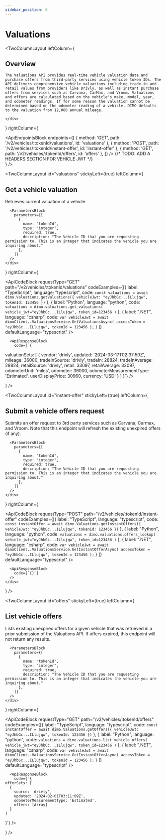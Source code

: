 ```yaml
---
sidebar_position: 6
---
```


# Valuations

<TwoColumnLayout
  leftColumn={
    <div>
      <h2>Overview</h2>

    The Valuations API provides real-time vehicle valuation data and purchase offers from third-party services using vehicle token IDs. The API delivers comprehensive vehicle valuations including trade-in and retail values from providers like Drivly, as well as instant purchase offers from services such as Carvana, CarMax, and Vroom. Valuations and offers are calculated based on the vehicle's make, model, year, and odometer readings. If for some reason the valuation cannot be determined based on the odometer reading of a vehicle, DIMO defaults to the valuation from 12,000 annual mileage.

    </div>
  }
  rightColumn={
    <div>
      <BaseUrlBlock url="https://valuations-api.dimo.zone"/>
      <ApiEndpointsBlock
        endpoints={[
          {
            method: 'GET',
            path: '/v2/vehicles/:tokenId/valuations',
            id: 'valuations'
          },
          {
            method: 'POST',
            path: '/v2/vehicles/:tokenId/instant-offer',
            id: 'instant-offer'
          },
          {
            method: 'GET',
            path: '/v2/vehicles/:tokenId/offers',
            id: 'offers'
          },
        ]}
      />
      {/* TODO: ADD A HEADERS SECTION FOR VEHICLE JWT */}
    </div>
  }
/>

<TwoColumnLayout
  id="valuations"
  stickyLeft={true}
  leftColumn={
    <div>
      <h2>Get a vehicle valuation</h2>
      Retrieves current valuation of a vehicle.

      <ParametersBlock
        parameters={[
          {
            name: "tokenId",
            type: "integer",
            required: true,
            description: "The Vehicle ID that you are requesting permission to. This is an integer that indicates the vehicle you are inquiring about."
          },
        ]}
      />
    </div>
  }
  rightColumn={
    <div>
      <ApiCodeBlock
        requestType="GET"
        path="/v2/vehicles/:tokenId/valuations"
        codeExamples={[{
            label: "TypeScript",
            language: "typescript",
            code: `const valuations = await dimo.Valuations.getValuations({
    vehicleJwt: "eyJhbGc...ILlujqw",
    tokenId: 123456
  })`
          },
          {
            label: "Python",
            language: "python",
            code: `valuations = dimo.valuations.get_valuations(
    vehicle_jwt="eyJhbGc...ILlujqw",
    token_id=123456
  )`
          },
          {
            label: ".NET",
            language: "csharp",
            code: `var vehicleJwt = await dimoClient..ValuationsService.GetValuationsAsync(
    accessToken = "eyJhbGc...ILlujqw",
    tokenId = 123456
  );`
          }
        ]}
        defaultLanguage="typescript"
      />

      <ApiResponseBlock
        code={`{
  valuationSets: [
    {
      vendor: 'drivly',
      updated: '2024-03-17T02:37:50Z',
      mileage: 36000,
      tradeInSource: 'drivly',
      tradeIn: 28824,
      tradeInAverage: 28824,
      retailSource: 'drivly',
      retail: 33097,
      retailAverage: 33097,
      odometerUnit: 'miles',
      odometer: 36000,
      odometerMeasurementType: 'Estimated',
      userDisplayPrice: 30960,
      currency: 'USD'
    }
  ]
}`}
      />
    </div>
  }
/>

<TwoColumnLayout
  id="instant-offer"
  stickyLeft={true}
  leftColumn={
    <div>
      <h2>Submit a vehicle offers request</h2>
      Submits an offer request to 3rd party services such as Carvana, Carmax, and Vroom. Note that this endpoint will refresh the existing unexpired offers (if any).

      <ParametersBlock
        parameters={[
          {
            name: "tokenId",
            type: "integer",
            required: true,
            description: "The Vehicle ID that you are requesting permission to. This is an integer that indicates the vehicle you are inquiring about."
          },
        ]}
      />
    </div>
  }
  rightColumn={
    <div>
      <ApiCodeBlock
        requestType="POST"
        path="/v2/vehicles/:tokenId/instant-offer"
        codeExamples={[{
            label: "TypeScript",
            language: "typescript",
            code: `const instantOffer = await dimo.Valuations.getInstantOffers({
    vehicleJwt: "eyJhbGc...ILlujqw",
    tokenId: 123456
  })`
          },
          {
            label: "Python",
            language: "python",
            code: `valuations = dimo.valuations.offers_lookup(
    vehicle_jwt="eyJhbGc...ILlujqw",
    token_id=123456
  )`
          },
          {
            label: ".NET",
            language: "csharp",
            code: `var vehicleJwt = await dimoClient..ValuationsService.GetInstantOfferAsync(
    accessToken = "eyJhbGc...ILlujqw",
    tokenId = 123456
  );`
          }
        ]}
        defaultLanguage="typescript"
      />

      <ApiResponseBlock
        code={`{}`}
      />
    </div>
  }
/>

<TwoColumnLayout
  id="offers"
  stickyLeft={true}
  leftColumn={
    <div>
      <h2>List vehicle offers</h2>
      Lists existing unexpired offers for a given vehicle that was retrieved in
      a prior submission of the Valuations API. If offers expired, this endpoint
      will not return any results.

      <ParametersBlock
        parameters={[
          {
            name: "tokenId",
            type: "integer",
            required: true,
            description: "The Vehicle ID that you are requesting permission to. This is an integer that indicates the vehicle you are inquiring about."
          },
        ]}
      />
    </div>
  }
  rightColumn={
    <div>
      <ApiCodeBlock
        requestType="GET"
        path="/v2/vehicles/:tokenId/offers"
        codeExamples={[{
            label: "TypeScript",
            language: "typescript",
            code: `const instantOffer = await dimo.Valuations.getOffers({
    vehicleJwt: "eyJhbGc...ILlujqw",
    tokenId: 123456
  })`
          },
          {
            label: "Python",
            language: "python",
            code: `valuations = dimo.valuations.list_vehicle_offers(
    vehicle_jwt="eyJhbGc...ILlujqw",
    token_id=123456
  )`
          },
          {
            label: ".NET",
            language: "csharp",
            code: `var vehicleJwt = await dimoClient..ValuationsService.GetInstantOfferAsync(
    accessToken = "eyJhbGc...ILlujqw",
    tokenId = 123456
  );`
          }
        ]}
        defaultLanguage="typescript"
      />

      <ApiResponseBlock
        code={`{
    offerSets: [
      {
        source: 'drivly',
        updated: '2024-02-01T03:11:09Z',
        odometerMeasurementType: 'Estimated',
        offers: [Array]
      }
    ]
}`}
      />
    </div>
  }
/>
